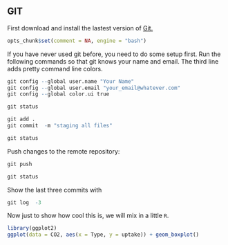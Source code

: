 ## GIT

First download and install the lastest version of [Git.](http://git-scm.com/downloads)

```r
opts_chunk$set(comment = NA, engine = "bash")
```

If you have never used git before, you need to do some setup first.  Run the following commands so that git knows your name and email.  The third line adds pretty command line colors. 

```r
git config --global user.name "Your Name"
git config --global user.email "your_email@whatever.com"
git config --global color.ui true
```

```r
git status
```

```r
git add .
git commit  -m "staging all files"
```

```r
git status
```
Push changes to the remote repository: 
```r
git push
```

```r
git status
```

Show the last three commits with
```r
git log  -3
```

Now just to show how cool this is, we will mix in a little `R`.

```r
library(ggplot2)
ggplot(data = CO2, aes(x = Type, y = uptake)) + geom_boxplot()
```